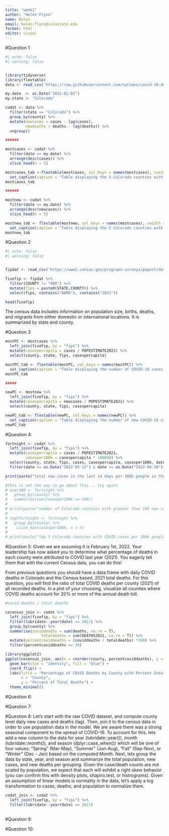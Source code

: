 ```yaml
---
title: "week1"
author: "Helen Flynn"
name: Helen
email: helen.flynn@colostate.edu
format: html
editor: visual
---
```


#Question 1

```r
#| echo: false
#| warning: false


library(tidyverse)
library(flextable)
data <- read_csv('https://raw.githubusercontent.com/nytimes/covid-19-data/master/us-counties.csv')

my.date  <- as.Date("2022-02-01")
my.state <- "Colorado"

codat <- data %>% 
  filter(state == "Colorado") %>% 
  group_by(county) %>% 
  mutate(newcases = cases - lag(cases),
         newdeaths = deaths - lag(deaths)) %>% 
  ungroup()

######

mostcases <- codat %>% 
  filter(date == my.date) %>% 
  arrange(desc(cases)) %>% 
  slice_head(n = 5)

mostcases_tab <-flextable(mostcases, col_keys = names(mostcases), cwidth = 1) %>% 
  set_caption(caption = "Table displaying the 5 Colorado counties with the most cumulative cases of COVID-19 as of February 2nd, 2021.")
mostcases_tab

######

mostnew <- codat %>% 
  filter(date == my.date) %>% 
  arrange(desc(newcases)) %>% 
  slice_head(n = 5)

mostnew_tab <- flextable(mostnew, col_keys = names(mostcases), cwidth = 1) %>% 
  set_caption(caption = "Table displaying the 5 Colorado counties with most new cases of COVID-19 on February 2nd, 2021.")
mostnew_tab
```

#Question 2

```r
#| echo: false
#| warning: false


fipdat <- read_csv('https://www2.census.gov/programs-surveys/popest/datasets/2020-2023/counties/totals/co-est2023-alldata.csv')

fivefip <- fipdat %>% 
  filter(COUNTY != "000") %>% 
  mutate(fips = paste0(STATE,COUNTY)) %>% 
  select(fips, contains("NAME"), contains("2021"))

head(fivefip)

```

The census data includes information on population size, births, deaths, and migrants from either domestic or international locations. It is summarized by state and county.

#Question 3

```r
mostPC <- mostcases %>% 
  left_join(fivefip, by = "fips") %>% 
  mutate(casespercapita = cases / POPESTIMATE2021) %>% 
  select(county, state, fips, casespercapita)

mostPC_tab <- flextable(mostPC, col_keys = names(mostPC)) %>% 
  set_caption(caption = "Table displaying the number of COVID-19 cases per capita in the 5 Colorado counties with the greatest number of cumulative cases as of February 2nd, 2021. ")
mostPC_tab

#####

newPC <- mostnew %>% 
  left_join(fivefip, by = "fips") %>% 
  mutate(casespercapita = newcases / POPESTIMATE2021) %>% 
  select(county, state, fips, casespercapita)

newPC_tab <- flextable(newPC, col_keys = names(newPC)) %>% 
  set_caption(caption = "Table displaying the number of new COVID-19 cases per capita in the 5 Colorado counties with the greatest number of cumulative cases on February 2nd, 2021. ")
newPC_tab
```

#Question 4:

```r
fortnight <- codat %>%
  left_join(fivefip, by = "fips") %>% 
  mutate(casespercapita = cases / POPESTIMATE2021,
         casesper100k = casespercapita * 100000) %>% 
  select(county, state, fips, cases, casespercapita, casesper100k, date, POPESTIMATE2021) %>% 
  filter(date <= as.Date("2022-05-13") & date >= as.Date("2022-04-30")) 

print(paste("total new cases in the last 14 days per 100k people in the state of Colorado = ", sum(fortnight$casesper100k)))

#this is not the way to go about this... try again
# over100 <- fortnight %>% 
#   group_by(county) %>% 
#   summarize(sum(casesper100k >= 100))
# 
# print(paste("number of Colorado counties with greater than 100 new cases per 100k over the last 14 days = ", count(over100), "/", count))
# 
# top5fortnight <- fortnight %>% 
#   group_by(county) %>% 
#    slice_max(casesper100k, n = 5)
#   
# print(paste("top 5 Colorado counties with COVID cases per 100k people", unique(top5fortnight$county)))
```
#Question 5:
Given we are assuming it is February 1st, 2022. Your leadership has now asked you to determine what percentage of deaths in each county were attributed to COVID last year (2021). You eagerly tell them that with the current Census data, you can do this!

From previous questions you should have a data.frame with daily COVID deaths in Colorado and the Census based, 2021 total deaths. For this question, you will find the ratio of total COVID deaths per county (2021) of all recorded deaths. In a plot of your choosing, visualize all counties where COVID deaths account for 20% or more of the annual death toll.
```r
#covid deaths / total deaths

cocensus_join <- codat %>% 
  left_join(fivefip, by = "fips") %>%
  filter(lubridate::year(date) == 2021) %>% 
  group_by(county) %>% 
  summarise(coviddeaths = sum(deaths, na.rm = T),
                totaldeaths = sum(DEATHS2021, na.rm = T)) %>% 
  mutate(percentcoviddeaths = (coviddeaths / totaldeaths) *100) %>% 
  filter(percentcoviddeaths >= 20)

library(ggplot2)
ggplot(cocensus_join, aes(x = reorder(county, percentcoviddeaths), y = percentcoviddeaths)) +
  geom_bar(stat = "identity", fill = "blue") +  
  coord_flip() +
  labs(title = "Percentage of COVID Deaths by County with Percent Greater than 20%",
       x = "County",
       y = "Percent of Total Deaths") +
  theme_minimal()


```

#Question 6:

#Question 7:

#Question 8:
    Let’s start with the raw COVID dataset, and compute county level daily new cases and deaths (lag). Then, join it to the census data in order to use population data in the model.
    We are aware there was a strong seasonal component to the spread of COVID-19. To account for this, lets add a new column to the data for year (lubridate::year()), month (lubridate::month()), and season (dplyr::case_when()) which will be one of four values: “Spring” (Mar-May), “Summer” (Jun-Aug), “Fall” (Sep-Nov), or “Winter” (Dec - Jan) based on the computed Month.
    Next, lets group the data by state, year, and season and summarize the total population, new cases, and new deaths per grouping.
    Given the case/death counts are not scaled by population, we expect that each will exhibit a right skew behavior (you can confirm this with density plots, shapiro.test, or histrograms). Given an assumption of linear models is normality in the data, let’s apply a log transformation to cases, deaths, and population to normalize them.

```r
codat_join <- codat %>% 
  left_join(fivefip, by = "fips") %>%
  filter(lubridate::year(date) == 2021)
  
```


#Question 9:

#Question 10:




